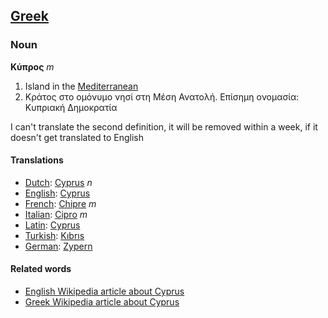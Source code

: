 ==[[Greek]]==
===Noun===

'''Κύπρος''' ''m''

# Island in the [[Mediterranean]]
# Κράτος στο ομόνυμο νησί στη Μέση Ανατολή. Επίσημη ονομασία: Κυπριακή Δημοκρατία

I can't translate the second definition, it will be removed within a week, if it doesn't get translated to English

====Translations====
*[[Dutch]]: [[Cyprus]] ''n''
*[[English]]: [[Cyprus]]
*[[French]]: [[Chipre]] ''m''
*[[Italian]]: [[Cipro]] ''m''
*[[Latin]]: [[Cyprus]]
*[[Turkish]]: [[Kıbrıs]]
*[[German]]: [[Zypern]]

==== Related words ====
*[[en:Cyprus|English Wikipedia article about Cyprus]]
*[[el:Κύπρος|Greek Wikipedia article about Cyprus]]